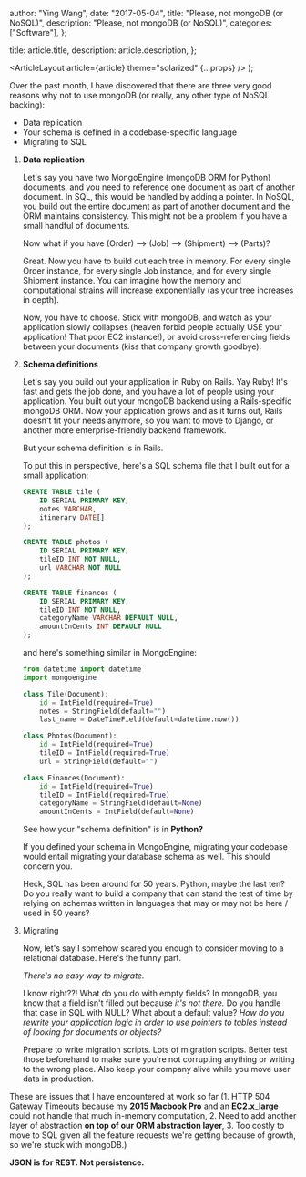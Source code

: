 
  author: "Ying Wang",
  date: "2017-05-04",
  title: "Please, not mongoDB (or NoSQL)",
  description: "Please, not mongoDB (or NoSQL)",
  categories: ["Software"],
};

  title: article.title,
  description: article.description,
};

  <ArticleLayout article={article} theme="solarized" {...props} />
);

Over the past month, I have discovered that there are three very good reasons
why not to use mongoDB (or really, any other type of NoSQL backing):

- Data replication
- Your schema is defined in a codebase-specific language
- Migrating to SQL

1. **Data replication**

   Let's say you have two MongoEngine (mongoDB ORM for Python) documents, and
   you need to reference one document as part of another document. In SQL, this
   would be handled by adding a pointer. In NoSQL, you build out the entire
   document as part of another document and the ORM maintains consistency. This
   might not be a problem if you have a small handful of documents.

   Now what if you have (Order) --> (Job) --> (Shipment) --> (Parts)?

   Great. Now you have to build out each tree in memory. For every single Order
   instance, for every single Job instance, and for every single Shipment
   instance. You can imagine how the memory and computational strains will
   increase exponentially (as your tree increases in depth).

   Now, you have to choose. Stick with mongoDB, and watch as your application
   slowly collapses (heaven forbid people actually USE your application! That
   poor EC2 instance!), or avoid cross-referencing fields between your documents
   (kiss that company growth goodbye).

2. **Schema definitions**

   Let's say you build out your application in Ruby on Rails. Yay Ruby! It's
   fast and gets the job done, and you have a lot of people using your
   application. You built out your mongoDB backend using a Rails-specific
   mongoDB ORM. Now your application grows and as it turns out, Rails doesn't
   fit your needs anymore, so you want to move to Django, or another more
   enterprise-friendly backend framework.

   But your schema definition is in Rails.

   To put this in perspective, here's a SQL schema file that I built out for a
   small application:

   ```sql
   CREATE TABLE tile (
       ID SERIAL PRIMARY KEY,
       notes VARCHAR,
       itinerary DATE[]
   );

   CREATE TABLE photos (
       ID SERIAL PRIMARY KEY,
       tileID INT NOT NULL,
       url VARCHAR NOT NULL
   );

   CREATE TABLE finances (
       ID SERIAL PRIMARY KEY,
       tileID INT NOT NULL,
       categoryName VARCHAR DEFAULT NULL,
       amountInCents INT DEFAULT NULL
   );
   ```

   and here's something similar in MongoEngine:

   ```python
   from datetime import datetime
   import mongoengine

   class Tile(Document):
       id = IntField(required=True)
       notes = StringField(default="")
       last_name = DateTimeField(default=datetime.now())

   class Photos(Document):
       id = IntField(required=True)
       tileID = IntField(required=True)
       url = StringField(default="")

   class Finances(Document):
       id = IntField(required=True)
       tileID = IntField(required=True)
       categoryName = StringField(default=None)
       amountInCents = IntField(default=None)
   ```

   See how your "schema definition" is in **Python?**

   If you defined your schema in MongoEngine, migrating your codebase would
   entail migrating your database schema as well. This should concern you.

   Heck, SQL has been around for 50 years. Python, maybe the last ten? Do you
   really want to build a company that can stand the test of time by relying on
   schemas written in languages that may or may not be here / used in 50 years?

3. Migrating

   Now, let's say I somehow scared you enough to consider moving to a relational
   database. Here's the funny part.

   _There's no easy way to migrate._

   I know right??! What do you do with empty fields? In mongoDB, you know that a
   field isn't filled out because _it's not there._ Do you handle that case in
   SQL with NULL? What about a default value? _How do you rewrite your
   application logic in order to use pointers to tables instead of looking for
   documents or objects?_

   Prepare to write migration scripts. Lots of migration scripts. Better test
   those beforehand to make sure you're not corrupting anything or writing to
   the wrong place. Also keep your company alive while you move user data in
   production.

These are issues that I have encountered at work so far (1. HTTP 504 Gateway
Timeouts because my **2015 Macbook Pro** and an **EC2.x_large** could not handle
that much in-memory computation, 2. Need to add another layer of abstraction
**on top of our ORM abstraction layer**, 3. Too costly to move to SQL given all
the feature requests we're getting because of growth, so we're stuck with
mongoDB.)

**JSON is for REST. Not persistence.**
